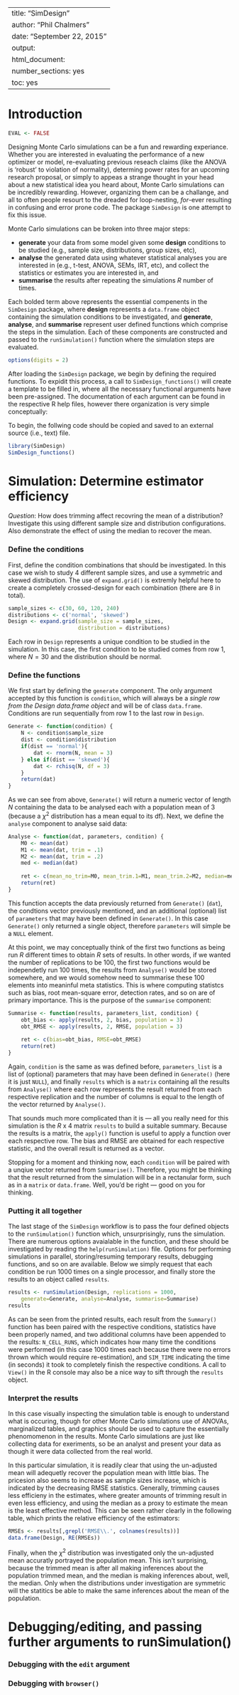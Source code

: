 %\VignetteIndexEntry{simTool}
%\VignetteEngine{knitr::knitr}
---
title: "SimDesign"
author: "Phil Chalmers"
date: "September 22, 2015"
output:
  html_document:
    number_sections: yes
    toc: yes
---

# Introduction

```r
EVAL <- FALSE
```

Designing Monte Carlo simulations can be a fun and rewarding experiance. Whether you are interested in
evaluating the performance of a new optimizer or model, re-evaluating previous reseach claims (like the 
ANOVA is 'robust' to violation of normality), determing power rates for an upcoming research proposal, 
or simply to appeas a strange thought in your head about a new statistical idea you heard about, 
Monte Carlo simulations can be incredibly rewarding. However, organizing them can be a challange, and 
all to often people resourt to the dreaded for loop-nesting, *for*-ever resulting in confusing and error 
prone code. The package `SimDesign` is one attempt to fix this issue.

Monte Carlo simulations can be broken into three major steps:

- **generate** your data from some model given some **design** conditions to be studied (e.g., sample size,
distributions, group sizes, etc),
- **analyse** the generated data using whatever statistical analyses you are interested in (e.g., t-test,
ANOVA, SEMs, IRT, etc), and collect the statistics or estimates you are interested in, and
- **summarise** the results after repeating the simulations $R$ number of times.

Each bolded term above represents the essential compenents in the `SimDesign` package, where **design** 
represents a `data.frame` object containing the simulation conditions to be investigated, and **generate**,
**analyse**, and **summarise** represent user defined functions which comprise the steps in the simulation.
Each of these components are constructed and passed to the `runSimulation()` function where the simulation 
steps are evaluated.

```r
options(digits = 2)
```

After loading the `SimDesign` package, we begin by defining the required functions. To expidit this process,
a call to `SimDesign_functions()` will create a template to be filled in, where all the necessary functional arguments have been pre-assigned. The documentation of each argument can be found in the respective 
R help files, however there organization is very simple conceptually:

To begin, the follwing code should be copied and saved to an external source (i.e., text) file.

```r
library(SimDesign)
SimDesign_functions()
```

# Simulation: Determine estimator efficiency

*Question*: How does trimming affect recovring the mean of a distribution? Investigate this using
different sample size and distribution configurations. Also demonstrate the effect of using the 
median to recover the mean.

### Define the conditions

First, define the condition combinations that should be investigated. In this case we wish to study
4 different sample sizes, and use a symmetric and skewed distribution. The use of `expand.grid()` is
extremly helpful here to create a completely crossed-design for each combination (there are 8 in total).

```r
sample_sizes <- c(30, 60, 120, 240)
distributions <- c('normal', 'skewed')
Design <- expand.grid(sample_size = sample_sizes, 
                      distribution = distributions)
```

Each row in `Design` represents a unique condition to be studied in the simulation. In this case, the first condition to be studied comes from row 1, where $N=30$ and the distribution should be normal. 

### Define the functions

We first start by defining the `generate` component. The only argument accepted by this function is `condition`, which will always be a *single row from the Design data.frame object* and will
be of class `data.frame`. Conditions are run sequentially from row 1 to the last row in `Design`.

```r
Generate <- function(condition) {
    N <- condition$sample_size
    dist <- condition$distribution
    if(dist == 'normal'){
        dat <- rnorm(N, mean = 3)
    } else if(dist == 'skewed'){
        dat <- rchisq(N, df = 3)
    }
    return(dat)
}
```

As we can see from above, `Generate()` will return a numeric vector of length $N$ containing the data to
be analysed each with a population mean of 3 (because a $\chi^2$ distribution has a mean equal to its df).
Next, we define the `analyse` component to analyse said data:

```r
Analyse <- function(dat, parameters, condition) {
    M0 <- mean(dat)
    M1 <- mean(dat, trim = .1)
    M2 <- mean(dat, trim = .2)
    med <- median(dat)
    
    ret <- c(mean_no_trim=M0, mean_trim.1=M1, mean_trim.2=M2, median=med)
    return(ret)
}
```

This function accepts the data previously returned from `Generate()` (`dat`), the condtions vector previously
mentioned, and an additional (optional) list of `parameters` that may have been defined in `Generate()`. In 
this case `Generate()` only returned a single object, therefore `parameters` will simple be a `NULL` element.

At this point, we may conceptually think of the first two functions as being run $R$ different times to obtain
$R$ sets of results. In other words, if we wanted the number of replications to be 100, the first two functions
would be independetly run 100 times, the results from `Analyse()` would be stored somewhere, and we would 
somehow need to summarise these 100 elements into meaninful meta statistics. This is where computing statistcs
such as bias, root mean-square error, detection rates, and so on are of primary importance. This is the purpose
of the `summarise` component:

```r
Summarise <- function(results, parameters_list, condition) {
    obt_bias <- apply(results, 2, bias, population = 3)
    obt_RMSE <- apply(results, 2, RMSE, population = 3)
    
    ret <- c(bias=obt_bias, RMSE=obt_RMSE)
    return(ret)
}
```

Again, `condition` is the same as was defined before, `parameters_list` is a list of (optional) parameters
that may have been defined in `Generate()` (here it is just `NULL`), and finally `results` which is a `matrix`
containing all the results from `Analyse()` where each row represents the result returned from each respective
replication and the number of columns is equal to the length of the vector returned by `Analyse()`. 

That sounds much more complicated than it is --- all you really need for this simulation 
is the $R$ x 4 matrix `results` to build a suitable summary. Because the results is a matrix, the `apply()` 
function is useful to apply a function over each respective row. The bias and RMSE are obtained for each
respective statistic, and the overall result is returned as a vector.

Stopping for a moment and thinking now, each `condition` will be paired with a unqiue vector returned from
`Summarise()`. Therefore, you might be thinking that the result returned from the simulation will be in
a rectanular form, such as in a `matrix` or `data.frame`. 
Well, you'd be right --- good on you for thinking.

### Putting it all together

The last stage of the `SimDesign` workflow is to pass the four defined objects to the `runSimulation()` 
function which, unsurprisingly, runs the simulation. There are numerous options avaialable in the 
function, and these should be investigated by reading the `help(runSimulation)` file. Options for 
performing simulations in parallel, storing/resuming temporary results, debugging functions,
and so on are available. Below we simply request that each condition be run 1000 times on a 
single processor, and finally store the results to an object called `results`.

```r
results <- runSimulation(Design, replications = 1000, 
    generate=Generate, analyse=Analyse, summarise=Summarise)
results
```

As can be seen from the printed results, each result from the `Summary()` function has been paired with the 
respective conditions, statistics have been properly named, and two additional columns have been appended
to the results: `N_CELL_RUNS`, which indicates how many time the conditions were performed (in this case 1000 times each because there were no errors thrown which would require re-estimation), and `SIM_TIME` indicating
the time (in seconds) it took to completely finish the respective conditions. A call to `View()` in the 
R console may also be a nice way to sift through the `results` object.

### Interpret the results

In this case visually inspecting the simulation table is enough to understand what is occuring, though for
other Monte Carlo simulations use of ANOVAs, marginalized tables, and graphics should be used to capture the
essentially phenomomenon in the results. Monte Carlo simulations are just like collecting data for exeriments,
so be an analyst and present your data as though it were data collected from the real world. 

In this particular simulation, it is readily clear that using the un-adjusted mean will adequetly recover
the population mean with little bias. The pricesion also seems to increase as sample sizes increase, which 
is indicated by the decreasing RMSE statistics. Generally, trimming causes less efficieny in the estimates,
where greater amounts of trimming result in even less efficiency, and using the median as a proxy to estimate
the mean is the least effective method. This can be seen rather clearly in the following table, which 
prints the relative efficiency of the estimators:

```r
RMSEs <- results[,grepl('RMSE\\.', colnames(results))]
data.frame(Design, RE(RMSEs))
```

Finally, when the $\chi^2$ distribution was investigated only the un-adjusted mean accuratly portrayed the
population mean. This isn't surprising, because the trimmed mean is after all making inferences about the 
population trimmed mean, and the median is making inferences about, well, the median. Only when the
distributions under investigation are symmetric will the statitics be able to make the same inferences about
the mean of the population.

# Debugging/editing, and passing further arguments to runSimulation()

### Debugging with the `edit` argument

### Debugging with `browser()`
